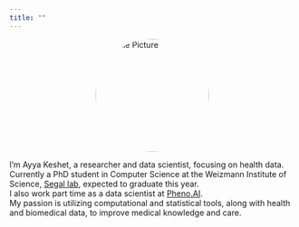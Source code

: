 ```yaml
---
title: ""
---
```


::: {layout="[21,79]" .profile-header}

<img src="images/ayya.jpg" alt="Profile Picture" style="width: 200px; height: auto; border-radius: 50%; display: block; margin: 0 auto;">

I'm Ayya Keshet, a researcher and data scientist, focusing on health data.<br>
Currently a PhD student in Computer Science at the Weizmann Institute of Science, [Segal lab](https://genie.weizmann.ac.il), expected to graduate this year.<br>
I also work part time as a data scientist at [Pheno.AI](https://www.pheno.ai/).<br>
My passion is utilizing computational and statistical tools, along with health and biomedical data, to improve medical knowledge and care.

:::

